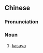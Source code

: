 {{also|粪扫衫}}
==Chinese==
{{zh-forms|s=粪扫衫|type=21|alt=糞埽衫}}

===Pronunciation===
{{zh-pron
|mn=qz:pùn-sò-sàⁿ
|cat=n
}}

===Noun===
{{zh-noun}}

# {{lb|zh|Quanzhou|_|Min Nan}} [[kasaya]] {{gloss|robes of Buddhist monks and nuns}}